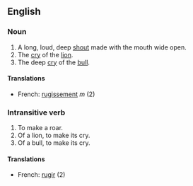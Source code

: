 ==English==
===Noun===

#A long, loud, deep [[shout]] made with the mouth wide open.
#The [[cry]] of the [[lion]].
#The deep [[cry]] of the [[bull]].

====Translations====
*French: [[rugissement]] ''m'' (2)

===Intransitive verb===

#To make a roar.
#Of a lion, to make its cry.
#Of a bull, to make its cry.

====Translations====
*French: [[rugir]] (2)